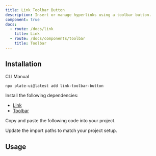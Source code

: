```yaml
---
title: Link Toolbar Button
description: Insert or manage hyperlinks using a toolbar button.
component: true
docs:
  - route: /docs/link
    title: Link
  - route: /docs/components/toolbar
    title: Toolbar
---
```


<ComponentPreview name="playground-demo" id="link" />

## Installation

<Tabs defaultValue="cli">

<TabsList>
<TabsTrigger value="cli">CLI</TabsTrigger>
<TabsTrigger value="manual">Manual</TabsTrigger>
</TabsList>
<TabsContent value="cli">

```bash
npx plate-ui@latest add link-toolbar-button
```

</TabsContent>

<TabsContent value="manual">

<Steps>

<Step>

Install the following dependencies:

- [Link](/docs/link)
- [Toolbar](/docs/components/toolbar)

</Step>

<Step>

Copy and paste the following code into your project.

</Step>

<ComponentSource name="link-toolbar-button" />

<Step>

Update the import paths to match your project setup.

</Step>

</Steps>

</TabsContent>

</Tabs>

## Usage

<ComponentSource name="fixed-toolbar-buttons" />
<ComponentSource name="floating-toolbar-buttons" />
